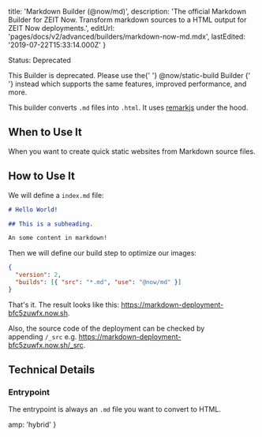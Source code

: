 
  title: 'Markdown Builder (@now/md)',
  description:
    'The official Markdown Builder for ZEIT Now. Transform markdown sources to a HTML output for ZEIT Now deployments.',
  editUrl: 'pages/docs/v2/advanced/builders/markdown-now-md.mdx',
  lastEdited: '2019-07-22T15:33:14.000Z'
}

<Tag>Status: Deprecated</Tag>

<Note warning>
  This Builder is deprecated. Please use the{' '}
  <GenericLink href="/docs/v2/deployments/official-builders/static-build-now-static-build">
    <InlineCode>@now/static-build</InlineCode> Builder
  </GenericLink>{' '}
  instead which supports the same features, improved performance, and more.
</Note>

This builder converts `.md` files into `.html`. It uses [remarkjs](https://github.com/remarkjs/remark) under the hood.

## When to Use It

When you want to create quick static websites from Markdown source files.

## How to Use It

We will define a `index.md` file:

```markdown
# Hello World!

## This is a subheading.

An some content in markdown!
```

Then we will define our build step to optimize our images:

```json
{
  "version": 2,
  "builds": [{ "src": "*.md", "use": "@now/md" }]
}
```

That's it. The result looks like this: <https://markdown-deployment-bfc5zuwfx.now.sh>.

Also, the source code of the deployment can be checked by appending `/_src` e.g. <https://markdown-deployment-bfc5zuwfx.now.sh/_src>.

## Technical Details

### Entrypoint

The entrypoint is always an `.md` file you want to convert to HTML.


  amp: 'hybrid'
}
